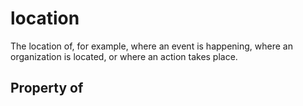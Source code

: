   

# location

The location of, for example, where an event is happening, where an organization is located, or where an action takes place.

## Property of




